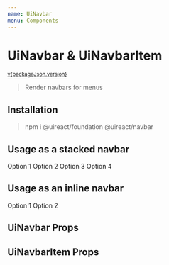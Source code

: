 ```yaml
---
name: UiNavbar
menu: Components
---
```





# UiNavbar & UiNavbarItem

<sup>
  <a href="https://github.com/inavac182/ui-react/blob/main/grid/navbar/" target="_blank">
    v{packageJson.version}
  </a>
</sup>

> Render navbars for menus

## Installation

> npm i @uireact/foundation @uireact/navbar

## Usage as a stacked navbar

<Playground>
  <UiNavbar orientation="stacked">
    <UiNavbarItem>
      <UiLink href="uireact.com" fullWidth>
        Option 1
      </UiLink>
    </UiNavbarItem>
    <UiNavbarItem>
      <UiLink href="uireact.com" fullWidth>
        Option 2
      </UiLink>
    </UiNavbarItem>
    <UiNavbarItem active>
      <UiLink href="uireact.com" fullWidth>
        Option 3
      </UiLink>
    </UiNavbarItem>
    <UiNavbarItem>
      <UiLink href="uireact.com" fullWidth>
        Option 4
      </UiLink>
    </UiNavbarItem>
  </UiNavbar>
</Playground>

## Usage as an inline navbar

<Playground>
  <UiNavbar orientation="inline" align="start">
    <UiNavbarItem>
      <UiText>Option 1</UiText>
    </UiNavbarItem>
    <UiNavbarItem>
      <UiText>Option 2</UiText>
    </UiNavbarItem>
  </UiNavbar>
</Playground>

## UiNavbar Props

<Props of={UiNavbar} />

## UiNavbarItem Props

<Props of={UiNavbarItem} />
